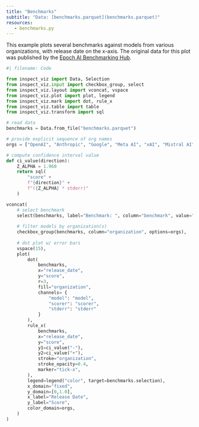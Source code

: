 ```yaml
---
title: "Benchmarks"
subtitle: "Data: [benchmarks.parquet](benchmarks.parquet)"
resources:
   - benchmarks.py
---
```


This example plots several benchmarks against models from various organizations, with release date on the x-axis. The original data for this plot was published by the [Epoch AI Benchmarking Hub](https://epoch.ai/data/ai-benchmarking-dashboard).

```python
#| filename: Code

from inspect_viz import Data, Selection
from inspect_viz.input import checkbox_group, select
from inspect_viz.layout import vconcat, vspace
from inspect_viz.plot import plot, legend
from inspect_viz.mark import dot, rule_x
from inspect_viz.table import table
from inspect_viz.transform import sql

# read data
benchmarks = Data.from_file("benchmarks.parquet")

# provide explicit sequence of org names
orgs = ["OpenAI", "Anthropic", "Google", "Meta AI", "xAI", "Mistral AI"]

# compute confidence interval value
def ci_value(direction): 
    Z_ALPHA = 1.960
    return sql(
        "score" +
        f"{direction}" +
        f"({Z_ALPHA} * stderr)"
    ) 

vconcat(
    # select benchmark
    select(benchmarks, label="Benchmark: ", column="benchmark", value="GPQA Diamond", width=370),
    
    # filter models by organization(s)
    checkbox_group(benchmarks, column="organization", options=orgs),
    
    # dot plot w/ error bars
    vspace(15),
    plot(
        dot(
            benchmarks,
            x="release_date",
            y="score",
            r=3,
            fill="organization",
            channels= {
                "model": "model", 
                "scorer": "scorer", 
                "stderr": "stderr"
            }
        ),
        rule_x( 
            benchmarks,
            x="release_date",
            y="score",
            y1=ci_value("-"),
            y2=ci_value("+"),
            stroke="organization",
            stroke_opacity=0.4,
            marker="tick-x",
        ), 
        legend=legend("color", target=benchmarks.selection),
        x_domain="fixed",
        y_domain=[0,1.0],
        x_label="Release Date",
        y_label="Score",
        color_domain=orgs,
    )
)
```
